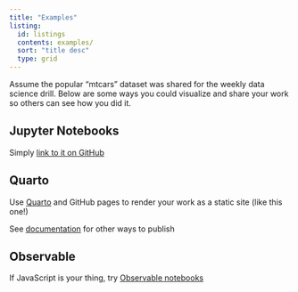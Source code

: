 ```yaml
---
title: "Examples"
listing:
  id: listings
  contents: examples/
  sort: "title desc"
  type: grid
---
```


Assume the popular “mtcars” dataset was shared for the weekly data science drill. Below are some ways you could visualize and share your work so others can see how you did it.

## Jupyter Notebooks
Simply [link to it on GitHub](https://github.com/flatiron-labs/ds-weekly-drills/blob/main/examples/jupyter-in-quarto.ipynb){target="_blank"}

## Quarto
Use [Quarto](https://quarto.org){target="_blank"} and GitHub pages to render your work as a static site (like this one!)

::: {#listings}
:::

See [documentation](https://quarto.org/docs/publishing/){target="_blank"} for other ways to publish

## Observable
If JavaScript is your thing, try [Observable notebooks](https://observablehq.com/@bletchleyinstitute-ws/observablejs-example){target="_blank"}


